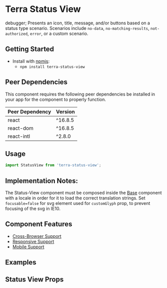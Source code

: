 


<Badge />

# Terra Status View
debugger;
Presents an icon, title, message, and/or buttons based on a status type scenario. Scenarios include `no-data`, `no-matching-results`, `not-authorized`, `error`, or a custom scenario.

## Getting Started

- Install with [npmjs](https://www.npmjs.com):
  - `npm install terra-status-view`

<!-- AUTO-GENERATED-CONTENT:START Peer Dependencies -->
## Peer Dependencies

This component requires the following peer dependencies be installed in your app for the component to properly function.

| Peer Dependency | Version |
|-|-|
| react | ^16.8.5 |
| react-dom | ^16.8.5 |
| react-intl | ^2.8.0 |

<!-- AUTO-GENERATED-CONTENT:END -->

## Usage
```jsx
import StatusView from 'terra-status-view';
```

## Implementation Notes:

The Status-View component must be composed inside the [Base][1] component with a locale in order for it to load the correct translation strings.
Set `focusable=false` for svg element used for `customGlyph` prop, to prevent focusing of the svg in IE10.

[1]: https://engineering.cerner.com/terra-core/components/terra-base/base/base

## Component Features
* [Cross-Browser Support](https://engineering.cerner.com/terra-ui/about/terra-ui/component-standards#cross-browser-support)
* [Responsive Support](https://engineering.cerner.com/terra-ui/about/terra-ui/component-standards#responsive-support)
* [Mobile Support](https://engineering.cerner.com/terra-ui/about/terra-ui/component-standards#mobile-support)

## Examples
<ToggleVariants title="Variants" />
<Custom title="Custom: Icon + message + buttons" />
<ToggleAlignmentAndGlyph />

## Status View Props
<StatusViewPropsTable />
